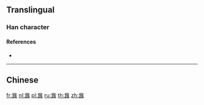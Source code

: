 {{character info/new}}
{{also|𠑳}}
==Translingual==

===Han character===
{{Han char|rn=9|rad=人|as=24|sn=26|four=|canj=OSSO|ids=⿳𠆢𦣦⿰止豕}}

====References====
* {{Han ref|kx=0122.120|uh=34AA|ud=13482}}

----

==Chinese==
{{zh-see|錫|v}}

[[fr:㒪]]
[[nl:㒪]]
[[pl:㒪]]
[[ru:㒪]]
[[th:㒪]]
[[zh:㒪]]